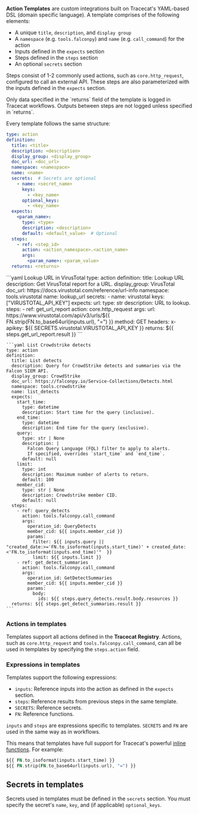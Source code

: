 
**Action Templates** are custom integrations built on Tracecat's YAML-based DSL (domain specific language).
A template comprises of the following elements:

- A unique `title`, `description`, and `display group`
- A `namespace` (e.g. `tools.falconpy`) and `name` (e.g. `call_command`) for the action
- Inputs defined in the `expects` section
- Steps defined in the `steps` section
- An optional `secrets` section

Steps consist of 1-2 commonly used actions, such as `core.http_request`, configured to call an external API.
These steps are also parameterized with the inputs defined in the `expects` section.

<Note>
  Only data specified in the `returns` field of the template is logged in Tracecat workflows.
  Outputs between steps are not logged unless specified in `returns`.
</Note>

Every template follows the same structure:

```yaml
type: action
definition:
  title: <title>
  description: <description>
  display_group: <display_group>
  doc_url: <doc_url>
  namespace: <namespace>
  name: <name>
  secrets:  # Secrets are optional
    - name: <secret_name>
      keys:
        - <key_name>
      optional_keys:
        - <key_name>
  expects:
    <param_name>:
      type: <type>
      description: <description>
      default: <default_value>  # Optional
  steps:
    - ref: <step_id>
      action: <action_namespace>.<action_name>
      args:
        <param_name>: <param_value>
  returns: <returns>
```

<Accordion title="Example templates" icon="file-code">
  <CodeGroup>
    ```yaml Lookup URL in VirusTotal
    type: action
    definition:
      title: Lookup URL
      description: Get VirusTotal report for a URL.
      display_group: VirusTotal
      doc_url: https://docs.virustotal.com/reference/url-info
      namespace: tools.virustotal
      name: lookup_url
      secrets:
        - name: virustotal
          keys: ["VIRUSTOTAL_API_KEY"]
      expects:
        url:
          type: str
          description: URL to lookup.
      steps:
        - ref: get_url_report
          action: core.http_request
          args:
            url: https://www.virustotal.com/api/v3/urls/${{ FN.strip(FN.to_base64url(inputs.url), "=") }}
            method: GET
            headers:
              x-apikey: ${{ SECRETS.virustotal.VIRUSTOTAL_API_KEY }}
      returns: ${{ steps.get_url_report.result }}
    ```

    ```yaml List Crowdstrike detects
    type: action
    definition:
      title: List detects
      description: Query for CrowdStrike detects and summaries via the Falcon SIEM API.
      display_group: CrowdStrike
      doc_url: https://falconpy.io/Service-Collections/Detects.html
      namespace: tools.crowdstrike
      name: list_detects
      expects:
        start_time:
          type: datetime
          description: Start time for the query (inclusive).
        end_time:
          type: datetime
          description: End time for the query (exclusive).
        query:
          type: str | None
          description: |
            Falcon Query Language (FQL) filter to apply to alerts.
            If specified, overrides `start_time` and `end_time`.
          default: null
        limit:
          type: int
          description: Maximum number of alerts to return.
          default: 100
        member_cid:
          type: str | None
          description: Crowdstrike member CID.
          default: null
      steps:
        - ref: query_detects
          action: tools.falconpy.call_command
          args:
            operation_id: QueryDetects
            member_cid: ${{ inputs.member_cid }}
            params:
              filter: ${{ inputs.query || "created_date:>='FN.to_isoformat(inputs.start_time)' + created_date:<'FN.to_isoformat(inputs.end_time)'"  }}
              limit: ${{ inputs.limit }}
        - ref: get_detect_summaries
          action: tools.falconpy.call_command
          args:
            operation_id: GetDetectSummaries
            member_cid: ${{ inputs.member_cid }}
            params:
              body:
                ids: ${{ steps.query_detects.result.body.resources }}
      returns: ${{ steps.get_detect_summaries.result }}
    ```
  </CodeGroup>
</Accordion>

### Actions in templates

Templates support all actions defined in the **Tracecat Registry**.
Actions, such as `core.http_request` and `tools.falconpy.call_command`, can all be used in templates by specifying the `steps.action` field.

### Expressions in templates

Templates support the following expressions:

- `inputs`: Reference inputs into the action as defined in the `expects` section.
- `steps`: Reference results from previous steps in the same template.
- `SECRETS`: Reference secrets.
- `FN`: Reference functions.

`inputs` and `steps` are expressions specific to templates.
`SECRETS` and `FN` are used in the same way as in workflows.

This means that templates have full support for Tracecat's powerful [inline functions](/quickstart/expressions).
For example:

```php
${{ FN.to_isoformat(inputs.start_time) }}
${{ FN.strip(FN.to_base64url(inputs.url), "=") }}
```

## Secrets in templates

Secrets used in templates must be defined in the `secrets` section.
You must specify the secret's `name`, `key`, and (if applicable) `optional_keys`.

<SecretsUsage />
